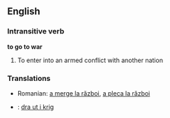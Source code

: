 == English ==
===Intransitive verb===
'''to go to war'''
#To enter into an armed conflict with another nation

===Translations===
*Romanian: [[a merge la război]], [[a pleca la război]]
*{{sv}}: [[dra ut i krig]]